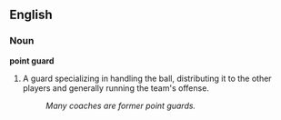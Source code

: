 ==English==

===Noun===
'''point guard'''

# {{basketball}} A guard specializing in handling the ball, distributing it to the other players and generally running the team's offense.
#: ''Many coaches are former point guards.''